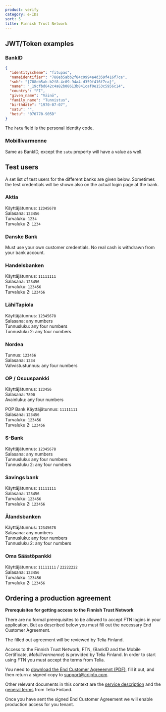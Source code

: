 ```yaml
---
product: verify
category: e-IDs
sort: 5
title: Finnish Trust Network
---
```



## JWT/Token examples

### BankID

```json
{
  "identityscheme": "fitupas",
  "nameidentifier": "788eb5abb2f84c0994a4d359f416f7ca",
  "sub": "{788eb5ab-b2f8-4c09-94a4-d359f416f7ca}",
  "name": "_19cfbd642c4a82b08613b841caf0e153c5956c14",
  "country": "FI",
  "given_name": "Väinö",
  "family_name": "Tunnistus",
  "birthdate": "1970-07-07",
  "satu": "",
  "hetu": "070770-905D"
}
```
The `hetu` field is the personal identity code.

### Mobillivarmenne

Same as BankID, except the `satu` property will have a value as well.

## Test users

A set list of test users for the different banks are given below. Sometimes the test credentials will be shown also on the actual login page at the bank.
 
### Aktia

Käyttäjätunnus: `12345678`<br/>
Salasana: `123456`<br/>
Turvaluku: `1234`<br/>
Turvaluku 2: `1234`<br/>

### Danske Bank

Must use your own customer credentials. No real cash is withdrawn from your bank account.
 
### Handelsbanken

Käyttäjätunnus: `11111111`<br/>
Salasana: `123456`<br/>
Turvaluku: `123456`<br/>
Turvaluku 2: `123456`<br/>
 
### LähiTapiola

Käyttäjätunnus: `12345678`<br/>
Salasana: any numbers<br/>
Tunnusluku: any four numbers<br/>
Tunnusluku 2: any four numbers<br/>
 
### Nordea

Tunnus: `123456`<br/>
Salasana: `1234`<br/>
Vahvistustunnus: any four numbers<br/>
 
### OP / Osuuspankki

Käyttäjätunnus: `123456`<br/>
Salasana: `7890`<br/>
Avainluku: any four numbers<br/>
 
POP Bank
Käyttäjätunnus: `11111111`<br/>
Salasana: `123456`<br/>
Turvaluku: `123456`<br/>
Turvaluku 2: `123456`<br/>
 
### S-Bank

Käyttäjätunnus: `12345678`<br/>
Salasana: any numbers<br/>
Tunnusluku: any four numbers<br/>
Tunnusluku 2: any four numbers<br/>
 
### Savings bank

Käyttäjätunnus: `11111111`<br/>
Salasana: `123456`<br/>
Turvaluku: `123456`<br/>
Turvaluku 2: `123456`<br/>
 
### Ålandsbanken

Käyttäjätunnus: `12345678`<br/>
Salasana: any numbers<br/>
Tunnusluku: any four numbers<br/>
Tunnusluku 2: any four numbers<br/>
 
### Oma Säästöpankki

Käyttäjätunnus: `11111111` / `22222222`<br/>
Salasana: `123456`<br/>
Turvaluku: `123456`<br/>
Turvaluku 2: `123456`<br/>

## Ordering a production agreement

<Highlight icon="file-lines">

**Prerequisites for getting access to the Finnish Trust Network**

There are no formal prerequisites to be allowed to accept FTN logins in your application. But as described below you 
must fill out the necessary End Customer Agreement.

The filled out agreement will be reviewed by Telia Finland.

</Highlight>

Access to the Finnish Trust Network, FTN, (BankID and the Mobile Certificate, *Mobiilivarmenne*) is provided by Telia Finland. In order to start using FTN you must accept the terms from Telia.  


You need to <a href={eca} download>download the End Customer Agreeemnt (PDF)</a>, fill it out, and then return a signed copy to 
<a href="mailto:support@criipto.com?subject=FTN End Customer Agreement for ...">support@criipto.com</a>.

Other relevant documents in this context are the <a href={serviceDesc}>service description</a> and the <a href={terms}>general terms</a> from Telia Finland.

Once you have sent the signed End Customer Agreement we will enable production access for you tenant.